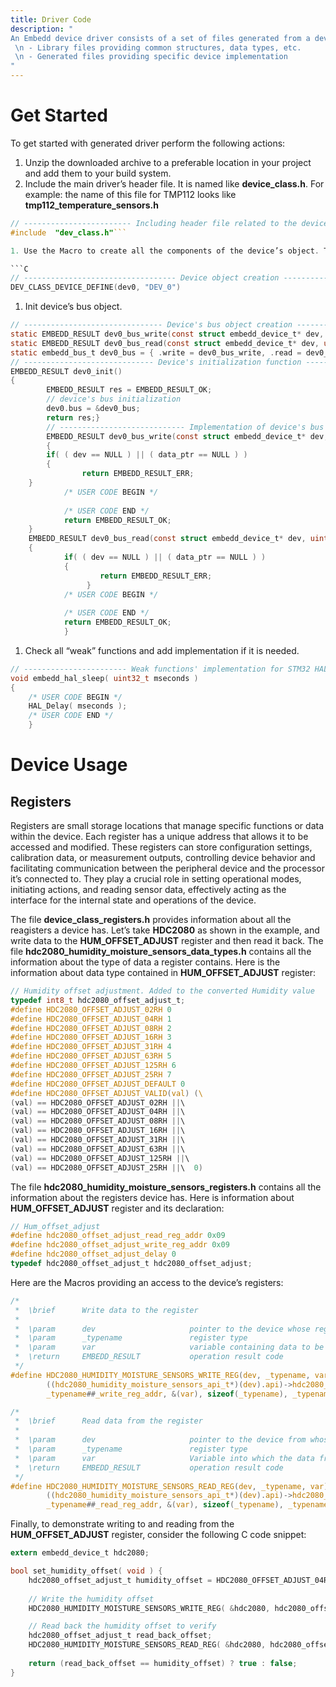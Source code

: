 ```yaml
---
title: Driver Code
description: "
An Embedd device driver consists of a set of files generated from a device datasheet. It allows users to access the functionality of the device. The final archive contains two types of files:
 \n - Library files providing common structures, data types, etc.
 \n - Generated files providing specific device implementation
"
---
```


# Get Started

To get started with generated driver perform the following actions:

1. Unzip the downloaded archive to a preferable location in your project and add them to your build system.
2. Include the main driver’s header file. It is named like **device_class.h**. For example: the name of this file for TMP112 looks like **tmp112_temperature_sensors.h**

```C
// ------------------------ Including header file related to the device ----------------------- //
#include  "dev_class.h"```

1. Use the Macro to create all the components of the device’s object. This Macro looks like **DEVICE_CLASS_DEVICE_DEFINE**

```C
// ---------------------------------- Device object creation ---------------------------------- //
DEV_CLASS_DEVICE_DEFINE(dev0, "DEV_0")
```

1. Init device’s bus object.

```C
// ------------------------------- Device's bus object creation ------------------------------- //
static EMBEDD_RESULT dev0_bus_write(const struct embedd_device_t* dev, const uint8_t* data_ptr, uint32_t data_size);
static EMBEDD_RESULT dev0_bus_read(const struct embedd_device_t* dev, uint8_t* data_ptr, uint32_t data_size);
static embedd_bus_t dev0_bus = { .write = dev0_bus_write, .read = dev0_bus_read };
// ----------------------------- Device's initialization function ------------------------------ //
EMBEDD_RESULT dev0_init()
{    
        EMBEDD_RESULT res = EMBEDD_RESULT_OK;    
        // device's bus initialization    
        dev0.bus = &dev0_bus;    
        return res;}
        // ---------------------------- Implementation of device's bus API ---------------------------- //
        EMBEDD_RESULT dev0_bus_write(const struct embedd_device_t* dev, const uint8_t* data_ptr, uint32_t data_size)
        {    
        if( ( dev == NULL ) || ( data_ptr == NULL ) )    
        {        
                return EMBEDD_RESULT_ERR;
    }    
            /* USER CODE BEGIN */
                
            /* USER CODE END */    
            return EMBEDD_RESULT_OK;
    }
    EMBEDD_RESULT dev0_bus_read(const struct embedd_device_t* dev, uint8_t* data_ptr, uint32_t data_size)
    {    
            if( ( dev == NULL ) || ( data_ptr == NULL ) )    
            {        
                    return EMBEDD_RESULT_ERR;
                 }    
            /* USER CODE BEGIN */
               
            /* USER CODE END */    
            return EMBEDD_RESULT_OK;
            }
```

1. Check all “weak” functions and add implementation if it is needed.

```C
// ----------------------- Weak functions' implementation for STM32 HAL ----------------------- //
void embedd_hal_sleep( uint32_t mseconds )
{
    /* USER CODE BEGIN */    
    HAL_Delay( mseconds );    
    /* USER CODE END */
    }
```

# Device Usage

## Registers

Registers are small storage locations that manage specific functions or data within the device. Each register has a unique address that allows it to be accessed and modified. These registers can store configuration settings, calibration data, or measurement outputs, controlling device behavior and facilitating communication between the peripheral device and the processor it’s connected to. They play a crucial role in setting operational modes, initiating actions, and reading sensor data, effectively acting as the interface for the internal state and operations of the device.

The file **device_class_registers.h** provides information about all the reagisters a device has. Let’s take **HDC2080** as shown in the example, and write data to the **HUM_OFFSET_ADJUST** register and then read it back. The file **hdc2080_humidity_moisture_sensors_data_types.h** contains all the information about the type of data a register contains. Here is the information about data type contained in **HUM_OFFSET_ADJUST** register:

```C
// Humidity offset adjustment. Added to the converted Humidity value
typedef int8_t hdc2080_offset_adjust_t;
#define HDC2080_OFFSET_ADJUST_02RH 0
#define HDC2080_OFFSET_ADJUST_04RH 1
#define HDC2080_OFFSET_ADJUST_08RH 2
#define HDC2080_OFFSET_ADJUST_16RH 3
#define HDC2080_OFFSET_ADJUST_31RH 4
#define HDC2080_OFFSET_ADJUST_63RH 5
#define HDC2080_OFFSET_ADJUST_125RH 6
#define HDC2080_OFFSET_ADJUST_25RH 7
#define HDC2080_OFFSET_ADJUST_DEFAULT 0
#define HDC2080_OFFSET_ADJUST_VALID(val) (\  
(val) == HDC2080_OFFSET_ADJUST_02RH ||\  
(val) == HDC2080_OFFSET_ADJUST_04RH ||\  
(val) == HDC2080_OFFSET_ADJUST_08RH ||\  
(val) == HDC2080_OFFSET_ADJUST_16RH ||\  
(val) == HDC2080_OFFSET_ADJUST_31RH ||\  
(val) == HDC2080_OFFSET_ADJUST_63RH ||\  
(val) == HDC2080_OFFSET_ADJUST_125RH ||\  
(val) == HDC2080_OFFSET_ADJUST_25RH ||\  0)
```

The file **hdc2080_humidity_moisture_sensors_registers.h** contains all the information about the registers device has. Here is information about **HUM_OFFSET_ADJUST** register and its declaration:

```C
// Hum_offset_adjust
#define hdc2080_offset_adjust_read_reg_addr 0x09
#define hdc2080_offset_adjust_write_reg_addr 0x09
#define hdc2080_offset_adjust_delay 0
typedef hdc2080_offset_adjust_t hdc2080_offset_adjust;
```

Here are the Macros providing an access to the device’s registers:

```C
/*
 *  \brief      Write data to the register
 *  
 *  \param      dev                     pointer to the device whose register should be written with data
 *  \param      _typename               register type
 *  \param      var                     variable containing data to be written
 *  \return     EMBEDD_RESULT           operation result code
 */
#define HDC2080_HUMIDITY_MOISTURE_SENSORS_WRITE_REG(dev, _typename, var) \
        ((hdc2080_humidity_moisture_sensors_api_t*)(dev).api)->hdc2080_humidity_moisture_sensors_write_reg(&(dev), \
        _typename##_write_reg_addr, &(var), sizeof(_typename), _typename##_delay)

/*
 *  \brief      Read data from the register
 *  
 *  \param      dev                     pointer to the device from whose register data should be read
 *  \param      _typename               register type
 *  \param      var                     Variable into which the data from the register will be copied
 *  \return     EMBEDD_RESULT           operation result code
 */
#define HDC2080_HUMIDITY_MOISTURE_SENSORS_READ_REG(dev, _typename, var) \
        ((hdc2080_humidity_moisture_sensors_api_t*)(dev).api)->hdc2080_humidity_moisture_sensors_read_reg(&(dev), \
        _typename##_read_reg_addr, &(var), sizeof(_typename), _typename##_delay)
```

Finally, to demonstrate writing to and reading from the **HUM_OFFSET_ADJUST** register, consider the following C code snippet:

```C
extern embedd_device_t hdc2080;

bool set_humidity_offset( void ) {
    hdc2080_offset_adjust_t humidity_offset = HDC2080_OFFSET_ADJUST_04RH;
    
    // Write the humidity offset
    HDC2080_HUMIDITY_MOISTURE_SENSORS_WRITE_REG( &hdc2080, hdc2080_offset_adjust, humidity_offset);

    // Read back the humidity offset to verify
    hdc2080_offset_adjust_t read_back_offset;
    HDC2080_HUMIDITY_MOISTURE_SENSORS_READ_REG( &hdc2080, hdc2080_offset_adjust, read_back_offset);
    
    return (read_back_offset == humidity_offset) ? true : false;
}
```